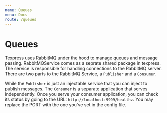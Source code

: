 ```yaml
---
name: Queues
menu: Docs
route: /queues
---
```


# Queues

Texpress uses RabbitMQ under the hood to manage queues and message passing. RabbitMQService comes as a seprate shared package in texpress. The service is responsible for handling connections to the RabbitMQ server. There are two parts to the RabbitMQ Service, a `Publisher` and a `Consumer`.  

While the `Publisher` is just an injectable service that you can inject to publish messages. The `Consumer` is a separate application that serves independently. Once you serve your consumer application, you can check its status by going to the URL:
`http://localhost:9999/healthz`. You may replace the PORT with the one you've set in the config file.